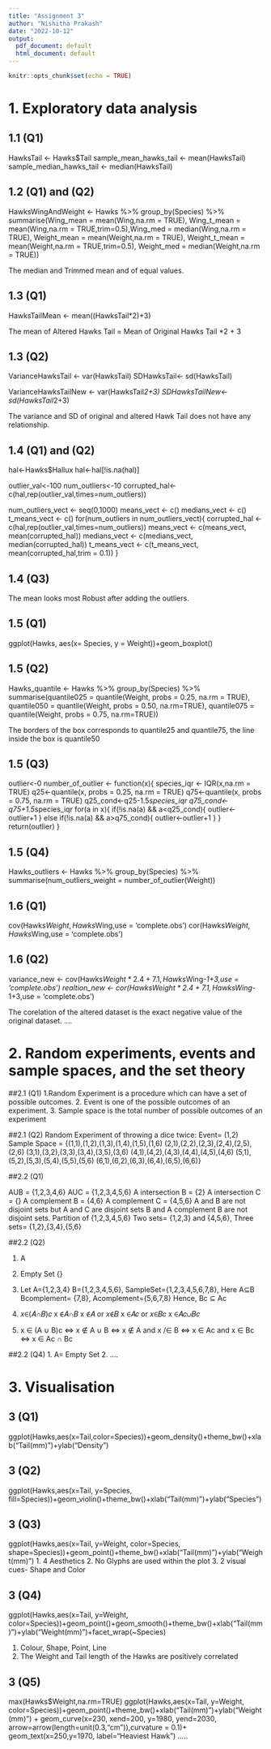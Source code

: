 ```yaml
---
title: "Assignment 3"
author: "Nishitha Prakash"
date: "2022-10-12"
output:
  pdf_document: default
  html_document: default
---
```


```r
knitr::opts_chunk$set(echo = TRUE)
```

# 1. Exploratory data analysis


## 1.1 (Q1)   
HawksTail <- Hawks$Tail 
sample_mean_hawks_tail <- mean(HawksTail)
sample_median_hawks_tail <- median(HawksTail)

## 1.2 (Q1) and (Q2)
HawksWingAndWeight <- Hawks %>%
  group_by(Species) %>%
  summarise(Wing_mean = mean(Wing,na.rm = TRUE), Wing_t_mean = mean(Wing,na.rm = TRUE,trim=0.5),Wing_med = median(Wing,na.rm = TRUE), Weight_mean = mean(Weight,na.rm = TRUE), Weight_t_mean = mean(Weight,na.rm = TRUE,trim=0.5), Weight_med = median(Weight,na.rm = TRUE))


The median and Trimmed mean and of equal values.   

## 1.3 (Q1) 
HawksTailMean <- mean((HawksTail*2)+3)

The mean of Altered Hawks Tail =   Mean of Original Hawks Tail *2 + 3

## 1.3 (Q2)

VarianceHawksTail <- var(HawksTail)
SDHawksTail<- sd(HawksTail)

VarianceHawksTailNew <- var(HawksTail*2+3)
SDHawksTailNew<- sd(HawksTail*2+3)

The variance and SD of original and altered Hawk Tail does not have any relationship.

## 1.4 (Q1) and (Q2)

hal<-Hawks$Hallux 
hal<-hal[!is.na(hal)]

outlier_val<-100
num_outliers<-10
corrupted_hal<-c(hal,rep(outlier_val,times=num_outliers)) 

num_outliers_vect <- seq(0,1000)
means_vect <- c()
medians_vect <- c()
t_means_vect <- c()
for(num_outliers in num_outliers_vect){
  corrupted_hal <- c(hal,rep(outlier_val,times=num_outliers))
  means_vect <- c(means_vect, mean(corrupted_hal))
  medians_vect <- c(medians_vect, median(corrupted_hal))
  t_means_vect <- c(t_means_vect, mean(corrupted_hal,trim = 0.1))
}

## 1.4 (Q3)

The mean looks most Robust after adding the outliers. 

## 1.5 (Q1)

ggplot(Hawks, aes(x= Species, y = Weight))+geom_boxplot()

## 1.5 (Q2)
Hawks_quantile <- Hawks %>%
  group_by(Species) %>%
  summarise(quantile025 = quantile(Weight, probs = 0.25, na.rm = TRUE), quantile050 = quantile(Weight, probs = 0.50, na.rm=TRUE), quantile075 = quantile(Weight, probs = 0.75, na.rm=TRUE))

The borders of the box corresponds to quantile25 and quantile75, the line inside the box is quantile50

## 1.5 (Q3)
outlier<-0
number_of_outlier <- function(x){
  species_iqr <- IQR(x,na.rm = TRUE)
  q25<-quantile(x, probs = 0.25, na.rm = TRUE)
  q75<-quantile(x, probs = 0.75, na.rm = TRUE)
  q25_cond<-q25-1.5*species_iqr
  q75_cond<-q75+1.5*species_iqr
  for(a in x){
    if(!is.na(a) && a<q25_cond){
      outlier<-outlier+1
    } else if(!is.na(a) && a>q75_cond){
      outlier<-outlier+1
    }
  }
  return(outlier)
}

## 1.5 (Q4)
Hawks_outliers <- Hawks %>%
  group_by(Species) %>%
  summarise(num_outliers_weight = number_of_outlier(Weight))
  
## 1.6 (Q1)
cov(Hawks$Weight, Hawks$Wing,use = 'complete.obs')
cor(Hawks$Weight, Hawks$Wing,use = 'complete.obs')

## 1.6 (Q2)
variance_new <- cov(Hawks$Weight*2.4+7.1, Hawks$Wing*-1+3,use = 'complete.obs')
realtion_new <- cor(Hawks$Weight*2.4+7.1, Hawks$Wing*-1+3,use = 'complete.obs')

The corelation of the altered dataset is the exact negative value of the original dataset. 
....

# 2. Random experiments, events and sample spaces, and the set theory

##2.1 (Q1)
1.Random Experiment is a procedure which can have a set of possible outcomes. 
2. Event is one of the possible outcomes of an experiment. 
3. Sample space is the total number of possible outcomes of an experiment

##2.1 (Q2)
Random Experiment of throwing a dice twice: 
Event= (1,2) 
Sample Space = {(1,1),(1,2),(1,3),(1,4),(1,5),(1,6)
                 (2,1),(2,2),(2,3),(2,4),(2,5),(2,6)
                 (3,1),(3,2),(3,3),(3,4),(3,5),(3,6)
                 (4,1),(4,2),(4,3),(4,4),(4,5),(4,6)
                 (5,1),(5,2),(5,3),(5,4),(5,5),(5,6)
                 (6,1),(6,2),(6,3),(6,4),(6,5),(6,6)}

##2.2 (Q1)

AUB = {1,2,3,4,6}
AUC = {1,2,3,4,5,6}
A intersection B = {2}
A intersection C = {}
A complement B = {4,6}
A complement C = {4,5,6}
A and B are not disjoint sets but A and C are disjoint sets
B and A complement B are not disjoint sets. 
Partition of {1,2,3,4,5,6} Two sets= {1,2,3} and {4,5,6}, Three sets= {1,2},{3,4},{5,6}

##2.2 (Q2)

1. A
2. Empty Set {}
3. Let A={1,2,3,4} B={1,2,3,4,5,6}, SampleSet={1,2,3,4,5,6,7,8}, Here A⊆B
Bcomplement= {7,8}, Acomplement={5,6,7,8}
Hence, Bc ⊆ Ac
4. 𝑥∈(𝐴∩𝐵)𝑐
x ∉𝐴∩𝐵
x ∉𝐴 or 𝑥∉𝐵
x ∈𝐴𝑐 or 𝑥∈𝐵𝑐
x ∈𝐴𝑐∪𝐵𝑐

5. x ∈ (A ∪ B)c
⇔ x ∉ A ∪ B 
⇔ x ∉ A and x /∈ B 
⇔ x ∈ Ac and x ∈ Bc 
⇔ x ∈ Ac ∩ Bc

##2.2 (Q4)
1. A= Empty Set 
2. 
....

# 3. Visualisation

## 3 (Q1)
ggplot(Hawks,aes(x=Tail,color=Species))+geom_density()+theme_bw()+xlab("Tail(mm)")+ylab("Density")


## 3 (Q2)
ggplot(Hawks,aes(x=Tail, y=Species, fill=Species))+geom_violin()+theme_bw()+xlab("Tail(mm)")+ylab("Species") 

## 3 (Q3)
ggplot(Hawks,aes(x=Tail, y=Weight, color=Species, shape=Species))+geom_point()+theme_bw()+xlab("Tail(mm)")+ylab("Weight(mm)") 
1. 4 Aesthetics
2. No Glyphs are used within the plot 
3. 2 visual cues- Shape and Color

## 3 (Q4)
ggplot(Hawks,aes(x=Tail, y=Weight, color=Species))+geom_point()+geom_smooth()+theme_bw()+xlab("Tail(mm)")+ylab("Weight(mm)")+facet_wrap(~Species) 

1. Colour, Shape, Point, Line
2. The Weight and Tail length of the Hawks are positively correlated

## 3 (Q5)
max(Hawks$Weight,na.rm=TRUE)
ggplot(Hawks,aes(x=Tail, y=Weight, color=Species))+geom_point()+theme_bw()+xlab("Tail(mm)")+ylab("Weight(mm)") +
  geom_curve(x=230, xend=200, y=1980, yend=2030, arrow=arrow(length=unit(0.3,"cm")),curvature = 0.1)+
  geom_text(x=250,y=1970, label="Heaviest Hawk")
.....




